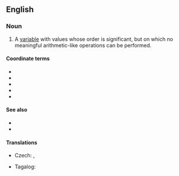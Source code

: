 ==English==

===Noun===
{{en-noun|head=[[ordinal]] [[variable]]}}

# {{lb|en|statistics}} A [[variable]] with values whose order is significant, but on which no meaningful arithmetic-like operations can be performed.
{{examples-right|examples=<u>Adjective comparison</u>:<br>fast < very fast < very, very fast<br><u>Alphabetical ordering</u>:<br>'''Adams precedes Bonaparte'''<br>Bonaparte + Adams - ''not defined''<br>Bonaparte - Adams - ''not defined''<br>Bonaparte / Adams - ''not defined''<br>Bonaparte * Adams - ''not defined''}}

====Coordinate terms====
* {{l|en|categorical variable}}
* {{l|en|nominal variable}}
* {{l|en|cardinal variable}}
* {{l|en|interval variable}}
* {{l|en|ratio variable}}

====See also====
* {{pedialite|Level of measurement}}
* {{l|en|ordinal scale}}

====Translations====
{{trans-top|variable}}
* Czech: {{t|cs|pořadová proměnná|f}}, {{t|cs|ordinální proměnná|f}}
{{trans-mid}}
* Tagalog: {{t|tl|panunod na aligin}}
{{trans-bottom}}